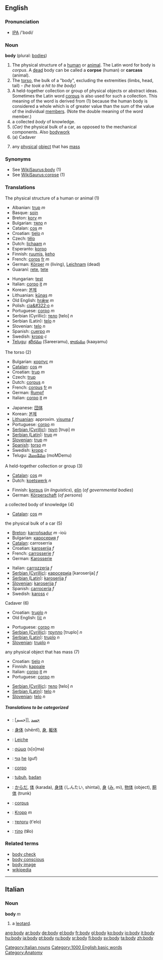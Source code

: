 ==English==

{{rank|help|number|alone|340|body|point|letter|become}}

===Pronunciation===
* [[IPA]] /'bɒdi/

===Noun===
'''body''' (plural: [[bodies]])

#The physical structure of a [[human]] or [[animal]].  The Latin word for body is ''corpus''.  A [[dead]] body can be called a '''corpse''' (human) or '''carcass''' (animal).
#The [[torso]], the bulk of a "body", excluding the extremities (limbs, head, tail) - ''(he took a hit to the body)''
#A held-together collection or group of physical objects or abstract ideas.  Sometimes the Latin word [[corpus]] is also used for such a collection.  This meaning of the word is derived from (1) because the human body is considered a whole which is of greater value than the sum of the value of the individual [[member]]s.  (Note the double meaning of the word member.)
#a collected ''body'' of knowledge.
#(''Car)''  the physical bulk of a car, as opposed to the mechanical components. Also [[bodywork]]
#(a) Cadaver
#{{physics}} any [[physical]] [[object]] that has [[mass]]

===Synonyms===
*See [[WikiSaurus:body]] (1)
*See [[WikiSaurus:corpse]] (1)

===Translations===
;The physical structure of a human or animal (1)
{{top}}
*Albanian: [[trup]] ''m''
*Basque: [[soin]]
*Breton: [[korv]] ''m''
*Bulgarian: [[тяло]] ''n''
*Catalan: [[cos]] ''m''
*Croatian: [[tjelo]] ''n''
*Czech: [[tělo]] {{n}}
*Dutch: [[lichaam]] ''n''
*Esperanto: [[korpo]]
*Finnish: [[ruumis]], [[keho]]
*French: [[corps]] [[:fr:corps|fr]] ''m''
*German: [[Körper]] ''m'' (living), [[Leichnam]] (dead)
*Guaraní: [[rete]], [[tete]]
{{mid}}
*Hungarian: [[test]]
*Italian: [[corpo]] [[:it:corpo|it]] ''m''
*Korean: [[본체]]
*Lithuanian: [[kūnas]] ''m''
*Old English: [[hræw|hrǣw]] ''m''
*Polish: [[cia&#322;o]] ''n''
*Portuguese: [[corpo]] ''m''
*Serbian (Cyrillic): [[тело]] [telo] ''n''
*Serbian (Latin): [[telo]] ''n''
*Slovenian: [[telo]] ''n''
*Spanish: [[cuerpo]] ''m''
*Swedish: [[kropp]] ''c''
*[[Telugu]]: [[శరీరము]] (Sareeramu), [[కాయము]] (kaayamu)
{{bottom}}

;The torso (2)
{{top}}
*Bulgarian: [[корпус]] ''m''
*[[Catalan]]: [[cos]] ''m''
*Croatian: [[trup]] ''m''
*Czech: [[trup]] {{m}}
*Dutch: [[corpus]] ''n''
*French: [[corpus]] [[:fr:corpus|fr]] ''m''
*German: [[Rumpf]]
*Italian: [[corpo]] [[:it:corpo|it]] ''m''
{{mid}}
*Japanese: [[団体]]
*Korean: [[본체]]
*[[Lithuanian]]: approxim. [[visuma]] ''f''
*Portuguese: [[corpo]] ''m''
*[[Serbian (Cyrillic)]]: [[труп]] [trup] ''m''
*[[Serbian (Latin)]]: [[trup]] ''m''
*[[Slovenian]]: [[trup]] ''m''
*[[Spanish]]: [[torso]] ''m''
*Swedish: [[kropp]] ''c''
*Telugu: [[మొండెము]] (moMDemu)
{{bottom}}

;A held-together collection or group (3)
{{top}}
*[[Catalan]]: [[cos]] ''m''
*Dutch: [[koetswerk]] ''n''
{{mid}}
*Finnish: [[korpus]] (''in linguistics''), [[elin]] (''of governmental bodies'')
*German: [[Körperschaft]] (''of persons'')
{{bottom}}

;a collected body of knowledge (4)
{{top}}
*[[Catalan]]: [[cos]] ''m''
{{mid}}
{{bottom}}

;the physical bulk of a car (5)
{{top}}
*[[Breton]]: [[karroñsadur]] ''m'' -ioù
*Bulgarian: [[каросерия]] ''f''
*[[Catalan]]: carroserria
*Croatian: [[karoserija]] ''f''
*French: [[carrosserie]] ''f''
*German: [[Karosserie]]
{{mid}}
*Italian: [[carrozzeria]] ''f''
*[[Serbian (Cyrillic)]]: [[каросерија]] [karoserija] ''f''
*[[Serbian (Latin)]]: [[karoserija]] ''f''
*[[Slovenian]]: [[karoserija]] ''f''
*Spanish: [[carrocería]] ''f''
*Swedish: [[kaross]] ''c''
{{bottom}}

;Cadaver (6)
{{top}}
*Croatian: [[truplo]] ''n''
*Old English: [[lic|līċ]] ''n''
{{mid}}
*Portuguese: [[corpo]] ''m''
*[[Serbian (Cyrillic)]]: [[трупло]] [truplo] ''n''
*[[Serbian (Latin)]]: [[truplo]] ''n''
*[[Slovenian]]: [[truplo]] ''n''
{{bottom}}

;any physical object that has mass (7)
{{top}}
*Croatian: [[tjelo]] ''n''
*Finnish: [[kappale]]
*Italian: [[corpo]] [[:it:corpo|it]] ''m''
*Portuguese: [[corpo]] ''m''
{{mid}}
*[[Serbian (Cyrillic)]]: [[тело]] [telo] ''n''
*[[Serbian (Latin)]]: [[telo]] ''n''
*[[Slovenian]]: [[telo]] ''n''
{{bottom}}

=====Translations to be categorized=====
{{checktrans}}

*{{ttbc|Arabic}}: [جسم]], [[جسد]]
*{{ttbc|Chinese}}: [[身体]] (shēntǐ), [[身]], [[躯体]]
*{{ttbc|German}}: [[Leiche]]
*{{ttbc|Greek}}: [[σώμα]] (s[o]ma)
*{{ttbc|Hebrew}}: [[גוף]] [[:he:גוף|he]] (guf)
*{{ttbc|Ido}}: [[corpo]]

*{{ttbc|Indonesian}}: [[tubuh]], [[badan]]
*{{ttbc|Japanese}}: [[からだ]], [[体]] (karada), [[身体]] (しんたい, shintai), [[身]] ([[み]], mi), [[物体]] (object), [[胴体]] (trunk)
*{{ttbc|Latin}}: [[corpus]]
*{{ttbc|Low Saxon}}: [[Kropp]] ''m''
*{{ttbc|Russian}}: [[тело]][[:ru:тело|ru]] (t'elo)
*{{ttbc|Ukrainian}}: [[тіло]] {{n}} (t'''i'''lo)

===Related terms===
*[[body check]]
*[[body conscious]]
*[[body image]]
*[[w:body|wikipedia]]

----

==Italian==
===Noun===
'''body''' ''m''
# a [[leotard]].
[[Category:Italian nouns]]

[[Category:1000 English basic words]]
[[Category:Anatomy]]

[[ang:body]]
[[ar:body]]
[[de:body]]
[[el:body]]
[[fr:body]]
[[gl:body]]
[[ko:body]]
[[io:body]]
[[it:body]]
[[hu:body]]
[[ja:body]]
[[pt:body]]
[[ru:body]]
[[sr:body]]
[[fi:body]]
[[sv:body]]
[[ta:body]]
[[zh:body]]
